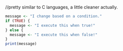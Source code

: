 //pretty similar to C languages, a little cleaner actually. 


```r
message <- "I change based on a condition."
if (TRUE) {
  message <- "I execute this when true!"
} else {
  message <- "I execute this when false!"
}
print(message)
```
